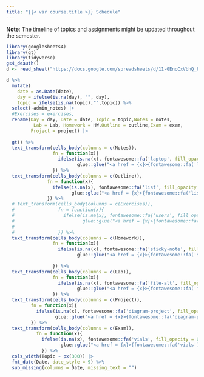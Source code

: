 ```yaml
---
title: "{{< var course.title >}} Schedule"
---
```


**Note**: The timeline of topics and assignments might be updated throughout the semester. 

```r
library(googlesheets4)
library(gt)
library(tidyverse)
gs4_deauth()
d <- read_sheet("https://docs.google.com/spreadsheets/d/11-GEnoCxVbhQ_Fp48EvoRzhJGWVnUU7FW6cNvC2fnDI/edit?usp=sharing")
```

```r
d %>% 
  mutate(
    date = as.Date(date),
    day = ifelse(is.na(day), "", day),
    topic = ifelse(is.na(topic),"",topic)) %>%
  select(-admin_notes) |>
  #Exercises = exercises,
  rename(Day = day, Date = date, Topic = topic,Notes = notes,
          Lab = Lab, Homework = HW,Outline = outline,Exam = exam,
         Project = project) |>
  
  gt() %>%
  text_transform(cells_body(columns = c(Notes)),
                 fn = function(x){
                   ifelse(is.na(x), fontawesome::fa('laptop', fill_opacity = 0.1), 
                          glue::glue("<a href = {x}>{fontawesome::fa('laptop')}</a>"))
                 }) %>%
  text_transform(cells_body(columns = c(Outline)),
               fn = function(x){
                 ifelse(is.na(x), fontawesome::fa('list', fill_opacity = 0.1), 
                        glue::glue("<a href = {x}>{fontawesome::fa('list')}</a>"))
               }) %>%
  # text_transform(cells_body(columns = c(Exercises)),
  #                fn = function(x){
  #                  ifelse(is.na(x), fontawesome::fa('users', fill_opacity = 0.1),
  #                         glue::glue("<a href = {x}>{fontawesome::fa('users')}</a>"))
  #                  
  #                }) %>%
  text_transform(cells_body(columns = c(Homework)),
                 fn = function(x){
                   ifelse(is.na(x), fontawesome::fa('sticky-note', fill_opacity = 0.1), 
                          glue::glue("<a href = {x}>{fontawesome::fa('sticky-note')}</a>"))
                   
                 }) %>%
  text_transform(cells_body(columns = c(Lab)),
                 fn = function(x){
                   ifelse(is.na(x), fontawesome::fa('file-alt', fill_opacity = 0.1), 
                          glue::glue("<a href = {x}>{fontawesome::fa('flask')}</a>"))
                 }) %>%
  text_transform(cells_body(columns = c(Project)),
         fn = function(x){
           ifelse(is.na(x), fontawesome::fa('diagram-project', fill_opacity = 0.1), 
                  glue::glue("<a href = {x}>{fontawesome::fa('diagram-project')}</a>"))
         }) %>%
  text_transform(cells_body(columns = c(Exam)),
           fn = function(x){
             ifelse(is.na(x), fontawesome::fa('vials', fill_opacity = 0.1), 
                    glue::glue("<a href = {x}>{fontawesome::fa('vials')}</a>"))
             }) %>%
  cols_width(Topic ~ px(300)) |>
  fmt_date(Date, date_style = 9) %>%
  sub_missing(columns = Date, missing_text = "")
```

